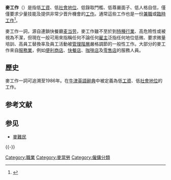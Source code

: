 '''麥工作'''（{{lang-en|'''McJob'''}}）是指低[[工資|工資]]、低[[社會地位|社會地位]]、低錄取門檻、低尊嚴面子、低人格自信，僅僅要求少量技能及提供非常少晋升機會的[[工作|工作]]。通常這些工作也是一份[[兼職|兼職]]或[[臨時工|臨時工作]]<ref>{{cite news|url=http://www.stnn.cc/society_focus/200703/t20070321_495376.html|title=麦当劳工作等于没前途 牛津辞典是这样说的|date=2007-03-21|publisher=星岛环球网|quote=著名的英国牛津大辞典(OED)里，对“麦当劳工作”(McJob)的定义是，一种没有创意、低酬劳、几乎没有前景的工作。}}{{Dead link|date=2019年12月 |bot=InternetArchiveBot |fix-attempted=yes }}</ref>。

麥工作一詞，源自連鎖快餐廳[[麦当劳|麦当劳]]，麥工作雖不至於到[[特種行業|特種行業]]、高危險性或被視為不潔，但現在一般可用來指稱任何不論任何[[雇主|雇主]]泛指任何地位低微、要求微量培訓、高員工替換率及員工活動被[[管理階層|管理階層]]嚴格調節的一般性工作。大部分的麥工作來自[[服務業|服務業]]，例如[[便利商店|便利商店]]、[[快餐店|快餐店]]、[[咖啡店|咖啡店]]及[[零售店|零售店]]的服務人員。

==歷史==
麥工作一詞可追溯至1986年。在[[牛津英語辭典|牛津英語辭典]]中被定義為低[[工資|工資]]、低[[社會地位|社會地位]]的工作。

{{fact|於2007年，麥當勞餐廳高層公開地作出請願，期望牛津英語辭典將此詞的英語定義修改為「有趣、高回報並且提供一生受用技能的工作」，但許多基層員工多拒絕簽署。}}

== 参考文献 ==
{{Reflist}}

== 参见 ==
* [[麥難民|麥難民]]

{{-}}
{{麦当劳}}
{{job-stub}}

{{Authority control}}
[[Category:職業|Category:職業]]
[[Category:麥當勞|Category:麥當勞]]
[[Category:僱傭分類|Category:僱傭分類]]